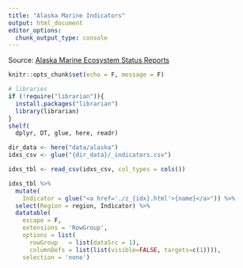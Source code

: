 ```yaml
---
title: "Alaska Marine Indicators"
output: html_document
editor_options: 
  chunk_output_type: console
---
```


Source: [Alaska Marine Ecosystem Status Reports](https://apps-afsc.fisheries.noaa.gov/refm/reem/ecoweb/Index.php?ID=9)

```r
knitr::opts_chunk$set(echo = F, message = F)
```

```r
# libraries
if (!require("librarian")){
  install.packages("librarian")
  library(librarian)
}
shelf(
  dplyr, DT, glue, here, readr)

dir_data <- here("data/alaska")
idxs_csv <- glue("{dir_data}/_indicators.csv")

idxs_tbl <- read_csv(idxs_csv, col_types = cols())

idxs_tbl %>% 
  mutate(
    Indicator = glue("<a href='./z_{idx}.html'>{name}</a>")) %>% 
  select(Region = region, Indicator) %>% 
  datatable(
    escape = F,
    extensions = 'RowGroup',
    options = list(
      rowGroup   = list(dataSrc = 1),
      columnDefs = list(list(visible=FALSE, targets=c(1)))),
    selection = 'none')
```
